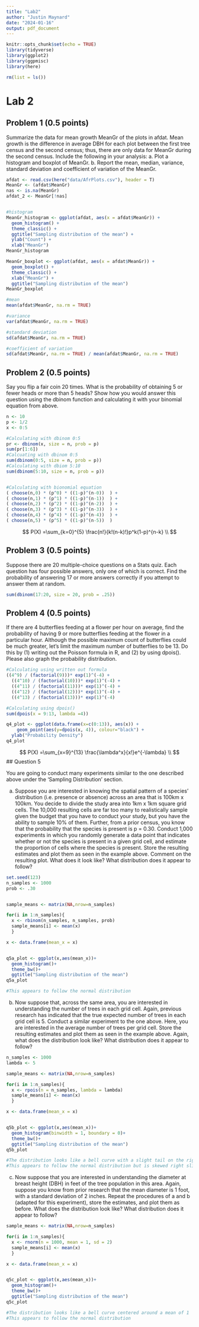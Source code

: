 ```yaml
---
title: "Lab2"
author: "Justin Maynard"
date: "2024-01-16"
output: pdf_document
---
```


```r
knitr::opts_chunk$set(echo = TRUE)
library(tidyverse)
library(ggplot2)
library(ggpmisc)
library(here)
```

```r
rm(list = ls())
```


# Lab 2


## Problem 1 (0.5 points)
Summarize the data for mean growth MeanGr of the plots in afdat. Mean growth
is the difference in average DBH for each plot between the first tree census and
the second census; thus, there are only data for MeanGr during the second census.
Include the following in your analysis:
a. Plot a histogram and boxplot of MeanGr.
b. Report the mean, median, variance, standard deviation and coefficient of
variation of the MeanGr.

```r
afdat <- read.csv(here("data/AfrPlots.csv"), header = T)
MeanGr <- (afdat$MeanGr)
nas <- is.na(MeanGr)
afdat_2 <- MeanGr[!nas]


#histogram
MeanGr_histogram <- ggplot(afdat, aes(x = afdat$MeanGr)) +
  geom_histogram() + 
  theme_classic() + 
  ggtitle("Sampling distribution of the mean") +
  ylab("Count") +
  xlab("MeanGr")
MeanGr_histogram

MeanGr_boxplot <- ggplot(afdat, aes(x = afdat$MeanGr)) +
  geom_boxplot() + 
  theme_classic() + 
  xlab("MeanGr") +
  ggtitle("Sampling distribution of the mean")
MeanGr_boxplot

#mean
mean(afdat$MeanGr, na.rm = TRUE)

#variance
var(afdat$MeanGr, na.rm = TRUE)

#standard deviation
sd(afdat$MeanGr, na.rm = TRUE)

#coefficient of variation
sd(afdat$MeanGr, na.rm = TRUE) / mean(afdat$MeanGr, na.rm = TRUE)
```


## Problem 2 (0.5 points)
Say you flip a fair coin 20 times. What is the probability of obtaining 5 or fewer
heads or more than 5 heads? Show how you would answer this question using
the dbinom function and calculating it with your binomial equation from above.
```r
n <- 10
p <- 1/2
x <- 0:5

#Calculating with dbinom 0:5
pr <- dbinom(x, size = n, prob = p)
sum(pr[1:6])
#Calcuating with dbinom 0:5
sum(dbinom(0:5, size = n, prob = p))
#Calculating with dbiom 5:10
sum(dbinom(5:10, size = n, prob = p))


#Calculating with bionomial equation
( choose(n,0) * (p^0) * ((1-p)^(n-0))  ) +
( choose(n,1) * (p^1) * ((1-p)^(n-1))  ) +
( choose(n,2) * (p^2) * ((1-p)^(n-2))  ) +
( choose(n,3) * (p^3) * ((1-p)^(n-3))  ) +
( choose(n,4) * (p^4) * ((1-p)^(n-4))  ) +
( choose(n,5) * (p^5) * ((1-p)^(n-5))  )
```

$$
P(X) =\sum_{k=0}^{5} \frac{n!}{k!(n-k)!}p^k(1-p)^{n-k} \\
$$

## Problem 3 (0.5 points)
Suppose there are 20 multiple-choice questions on a Stats quiz. Each question
has four possible answers, only one of which is correct. Find the probability
of answering 17 or more answers correctly if you attempt to answer them at
random.
```r
sum(dbinom(17:20, size = 20, prob = .25))
```


## Problem 4 (0.5 points)
If there are 4 butterflies feeding at a flower per hour on average, find the
probability of having 9 or more butterflies feeding at the flower in a particular
hour. Although the possible maximum count of butterflies could be much greater,
let’s limit the maximum number of butterflies to be 13. Do this by (1) writing
out the Poisson formula in R, and (2) by using dpois(). Please also graph the
probability distribution.

```r

#Calculating using written out formula
((4^9) / (factorial(9)))* exp(1)^(-4) + 
  ((4^10) / (factorial(10)))* exp(1)^(-4) +
  ((4^11) / (factorial(11)))* exp(1)^(-4) +
  ((4^12) / (factorial(12)))* exp(1)^(-4) +
  ((4^13) / (factorial(13)))* exp(1)^(-4) 

#Calculating using dpois()
sum(dpois(x = 9:13, lambda =4))

q4_plot <- ggplot(data.frame(x=c(0:13)), aes(x)) +
    geom_point(aes(y=dpois(x, 4)), colour="black") +
  ylab("Probability Density")
q4_plot

```
$$
P(X) =\sum_{x=9}^{13} \frac{\lambda^x}{x!}e^{-\lambda} \\
$$
## Question 5

You are going to conduct many experiments similar to the one described above
under the ‘Sampling Distribution’ section.

a. Suppose you are interested in knowing the spatial pattern of a species’
distribution (i.e. presence or absence) across an area that is 100km x 100km.
You decide to divide the study area into 1km x 1km square grid cells. The
10,000 resulting cells are far too many to realistically sample given the budget
that you have to conduct your study, but you have the ability to sample 10% of
them. Further, from a prior census, you know that the probability that 
the species is present is p = 0.30. Conduct 1,000 experiments in which you
randomly generate a data point that indicates whether or not the species is
present in a given grid cell, and estimate the proportion of cells where the
species is present. Store the resulting estimates and plot them as seen in
the example above. Comment on the resulting plot. What does it look like?
What distribution does it appear to follow?
```r
set.seed(123)
n_samples <- 1000
prob <- .30


sample_means <- matrix(NA,nrow=n_samples)

for(i in 1:n_samples){
  x <- rbinom(n_samples, n_samples, prob)
  sample_means[i] <- mean(x)
  }

x <- data.frame(mean_x = x)


q5a_plot <- ggplot(x,aes(mean_x))+ 
  geom_histogram()+
  theme_bw()+
  ggtitle("Sampling distribution of the mean")
q5a_plot

#This appears to follow the normal distribution
```


b. Now suppose that, across the same area, you are interested in understanding the number of trees in each grid cell. Again, previous research has indicated that the true expected number of trees in each grid cell is 5. Conduct a similar experiment to the one above. Here, you are interested in the average number of trees per grid cell. Store the resulting estimates and plot them as seen in the example above. Again, what does the distribution look like? What distribution does it appear to follow?

```r


n_samples <- 1000
lambda <- 5

sample_means <- matrix(NA,nrow=n_samples)

for(i in 1:n_samples){
  x <- rpois(n = n_samples, lambda = lambda)
  sample_means[i] <- mean(x)
  }

x <- data.frame(mean_x = x)


q5b_plot <- ggplot(x,aes(mean_x))+ 
  geom_histogram(binwidth = 1, boundary = 0)+
  theme_bw()+
  ggtitle("Sampling distribution of the mean") 
q5b_plot

#The distribution looks like a bell curve with a slight tail on the right
#This appears to follow the normal distribution but is skewed right slightly


```


c. Now suppose that you are interested in understanding the diameter at breast height (DBH) in feet of the tree population in this area. Again, suppose you know from prior research that the mean diameter is 1 foot, with a standard deviation of 2 inches. Repeat the procedures of a and b (adapted for this experiment), store the estimates, and plot them as before. What does the distribution look like? What distribution does it appear to follow?
```r


sample_means <- matrix(NA,nrow=n_samples)

for(i in 1:n_samples){
  x <- rnorm(n = 1000, mean = 1, sd = 2)
  sample_means[i] <- mean(x)
  }

x <- data.frame(mean_x = x)


q5c_plot <- ggplot(x,aes(mean_x))+ 
  geom_histogram()+
  theme_bw()+
  ggtitle("Sampling distribution of the mean")
q5c_plot

#The distribution looks like a bell curve centered around a mean of 1
#This appears to follow the normal distribution

```

